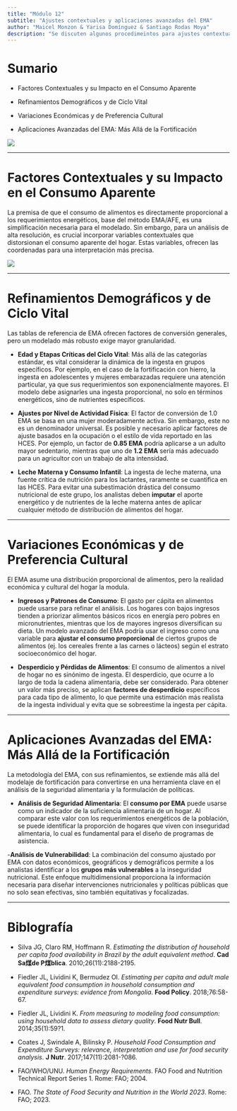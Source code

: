 ```yaml
---
title: "Módulo 12"
subtitle: "Ajustes contextuales y aplicaciones avanzadas del EMA"
author: "Maicel Monzon & Yarisa Domínguez & Santiago Rodas Moya"
description: "Se discuten algunos procedimeintos para ajustes contextuales y aplicaciones avanzadas del método EMA"
---
```


<!-- A continuación, pueden ver la presentación del módulo en formato vídeo sobre el tema propuesto. -->

<!-- {{< video https://youtu.be/c1AqCLDnrTY >}} -->

<!-- [El módulo puede ser descargado desde aquí](/static/videos/videomodulo08.zip) -->

# Sumario

-   Factores Contextuales y su Impacto en el Consumo Aparente

-   Refinamientos Demográficos y de Ciclo Vital

-   Variaciones Económicas y de Preferencia Cultural

-   Aplicaciones Avanzadas del EMA: Más Allá de la Fortificación

![](/static/images/modulo12.png){fig-align="center"}

------------------------------------------------------------------------

# Factores Contextuales y su Impacto en el Consumo Aparente

La premisa de que el consumo de alimentos es directamente proporcional a los requerimientos energéticos, base del método EMA/AFE, es una simplificación necesaria para el modelado. Sin embargo, para un análisis de alta resolución, es crucial incorporar variables contextuales que distorsionan el consumo aparente del hogar. Estas variables, ofrecen las coordenadas para una interpretación más precisa.

![](/static/images/modulo12contexto.png){fig-align="center"}

------------------------------------------------------------------------

# Refinamientos Demográficos y de Ciclo Vital

Las tablas de referencia de EMA ofrecen factores de conversión generales, pero un modelado más robusto exige mayor granularidad.

-   **Edad y Etapas Críticas del Ciclo Vital**: Más allá de las categorías estándar, es vital considerar la dinámica de la ingesta en grupos específicos. Por ejemplo, en el caso de la fortificación con hierro, la ingesta en adolescentes y mujeres embarazadas requiere una atención particular, ya que sus requerimientos son exponencialmente mayores. El modelo debe asignarles una ingesta proporcional, no solo en términos energéticos, sino de nutrientes específicos.

-   **Ajustes por Nivel de Actividad Física**: El factor de conversión de 1.0 EMA se basa en una mujer moderadamente activa. Sin embargo, este no es un denominador universal. Es posible y necesario aplicar factores de ajuste basados en la ocupación o el estilo de vida reportado en las HCES. Por ejemplo, un factor de **0.85 EMA** podría aplicarse a un adulto mayor sedentario, mientras que uno de **1.2 EMA** sería más adecuado para un agricultor con un trabajo de alta intensidad.

-   **Leche Materna y Consumo Infantil**: La ingesta de leche materna, una fuente crítica de nutrición para los lactantes, raramente se cuantifica en las HCES. Para evitar una subestimación drástica del consumo nutricional de este grupo, los analistas deben **imputar** el aporte energético y de nutrientes de la leche materna antes de aplicar cualquier método de distribución de alimentos del hogar.

------------------------------------------------------------------------

# Variaciones Económicas y de Preferencia Cultural

El EMA asume una distribución proporcional de alimentos, pero la realidad económica y cultural del hogar la modula.

-   **Ingresos y Patrones de Consumo**: El gasto per cápita en alimentos puede usarse para refinar el análisis. Los hogares con bajos ingresos tienden a priorizar alimentos básicos ricos en energía pero pobres en micronutrientes, mientras que los de mayores ingresos diversifican su dieta. Un modelo avanzado del EMA podría usar el ingreso como una variable para **ajustar el consumo proporcional** de ciertos grupos de alimentos (ej. los cereales frente a las carnes o lácteos) según el estrato socioeconómico del hogar.

-   **Desperdicio y Pérdidas de Alimentos**: El consumo de alimentos a nivel de hogar no es sinónimo de ingesta. El desperdicio, que ocurre a lo largo de toda la cadena alimentaria, debe ser considerado. Para obtener un valor más preciso, se aplican **factores de desperdicio** específicos para cada tipo de alimento, lo que permite una estimación más realista de la ingesta individual y evita que se sobreestime la ingesta per cápita.

------------------------------------------------------------------------

# Aplicaciones Avanzadas del EMA: Más Allá de la Fortificación

La metodología del EMA, con sus refinamientos, se extiende más allá del modelaje de fortificación para convertirse en una herramienta clave en el análisis de la seguridad alimentaria y la formulación de políticas.

-   **Análisis de Seguridad Alimentaria**: El **consumo por EMA** puede usarse como un indicador de la suficiencia alimentaria de un hogar. Al comparar este valor con los requerimientos energéticos de la población, se puede identificar la proporción de hogares que viven con inseguridad alimentaria, lo cual es fundamental para el diseño de programas de asistencia.

\-**Análisis de Vulnerabilidad**: La combinación del consumo ajustado por EMA con datos económicos, geográficos y demográficos permite a los analistas identificar a los **grupos más vulnerables** a la inseguridad nutricional. Este enfoque multidimensional proporciona la información necesaria para diseñar intervenciones nutricionales y políticas públicas que no solo sean efectivas, sino también equitativas y focalizadas.

------------------------------------------------------------------------

# Biblografía

-   Silva JG, Claro RM, Hoffmann R. *Estimating the distribution of household per capita food availability in Brazil by the adult equivalent method*. **Cad Sa煤de P煤blica**. 2010;26(11):2188-2195.

-   Fiedler JL, Lividini K, Bermudez OI. *Estimating per capita and adult male equivalent food consumption in household consumption and expenditure surveys: evidence from Mongolia*. **Food Policy**. 2018;76:58-67.

-   Fiedler JL, Lividini K. *From measuring to modeling food consumption: using household data to assess dietary quality*. **Food Nutr Bull**. 2014;35(1):59?1.

-   Coates J, Swindale A, Bilinsky P. *Household Food Consumption and Expenditure Surveys: relevance, interpretation and use for food security analysis*. **J Nutr**. 2017;147(11):2081-?086.

-   FAO/WHO/UNU. *Human Energy Requirements*. FAO Food and Nutrition Technical Report Series 1. Rome: FAO; 2004.

-   FAO. *The State of Food Security and Nutrition in the World 2023*. Rome: FAO; 2023.
